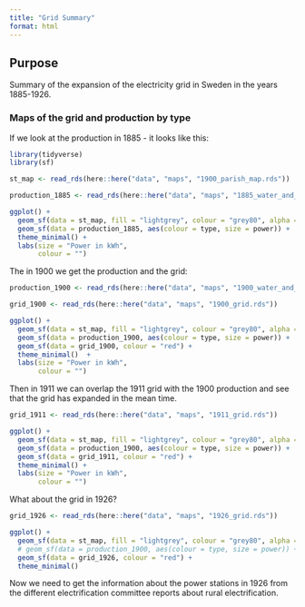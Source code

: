 ```yaml
---
title: "Grid Summary"
format: html
---
```


## Purpose

Summary of the expansion of the electricity grid in Sweden in the years 1885-1926.

### Maps of the grid and production by type

If we look at the production in 1885 - it looks like this:

```r
library(tidyverse)
library(sf)

st_map <- read_rds(here::here("data", "maps", "1900_parish_map.rds"))

production_1885 <- read_rds(here::here("data", "maps", "1885_water_and_heat.rds"))

ggplot() +
  geom_sf(data = st_map, fill = "lightgrey", colour = "grey80", alpha = .5) +
  geom_sf(data = production_1885, aes(colour = type, size = power)) +
  theme_minimal() +
  labs(size = "Power in kWh",
       colour = "")

```

The in 1900 we get the production and the grid:

```r
production_1900 <- read_rds(here::here("data", "maps", "1900_water_and_heat.rds"))

grid_1900 <- read_rds(here::here("data", "maps", "1900_grid.rds"))

ggplot() +
  geom_sf(data = st_map, fill = "lightgrey", colour = "grey80", alpha = .5) +
  geom_sf(data = production_1900, aes(colour = type, size = power)) +
  geom_sf(data = grid_1900, colour = "red") +
  theme_minimal()  +
  labs(size = "Power in kWh",
       colour = "")
```

Then in 1911 we can overlap the 1911 grid with the 1900 production and see that the grid has expanded in the mean time.

```r
grid_1911 <- read_rds(here::here("data", "maps", "1911_grid.rds"))

ggplot() +
  geom_sf(data = st_map, fill = "lightgrey", colour = "grey80", alpha = .5) +
  geom_sf(data = production_1900, aes(colour = type, size = power)) +
  geom_sf(data = grid_1911, colour = "red") +
  theme_minimal() +
  labs(size = "Power in kWh",
       colour = "")
```

What about the grid in 1926?

```r
grid_1926 <- read_rds(here::here("data", "maps", "1926_grid.rds"))

ggplot() +
  geom_sf(data = st_map, fill = "lightgrey", colour = "grey80", alpha = .5) +
  # geom_sf(data = production_1900, aes(colour = type, size = power)) +
  geom_sf(data = grid_1926, colour = "red") +
  theme_minimal()
```

Now we need to get the information about the power stations in 1926 from the different electrification committee reports about rural electrification.

